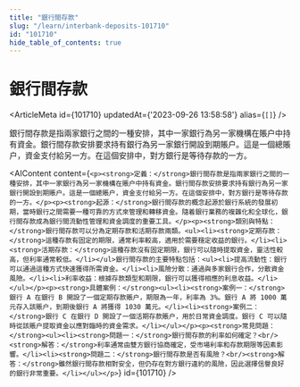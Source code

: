```yaml
---
title: "銀行間存款"
slug: "/learn/interbank-deposits-101710"
id: "101710"
hide_table_of_contents: true
---
```



# 銀行間存款

<ArticleMeta id={101710} updatedAt={'2023-09-26 13:58:58'} alias={`[]`} />
<div className='border-solid border-b border-t-0 my-4 border-[var(--ifm-color-gray-300)]' />

銀行間存款是指兩家銀行之間的一種安排，其中一家銀行為另一家機構在賬户中持有資金。銀行間存款安排要求持有銀行為另一家銀行開設到期賬户。這是一個總賬户，資金支付給另一方。在這個安排中，對方銀行是等待存款的一方。

<AIContent content={`<p><strong>定義：</strong>銀行間存款是指兩家銀行之間的一種安排，其中一家銀行為另一家機構在賬户中持有資金。銀行間存款安排要求持有銀行為另一家銀行開設到期賬户。這是一個總賬户，資金支付給另一方。在這個安排中，對方銀行是等待存款的一方。</p><p><strong>起源：</strong>銀行間存款的概念起源於銀行系統的發展初期，當時銀行之間需要一種可靠的方式來管理和轉移資金。隨着銀行業務的複雜化和全球化，銀行間存款成為銀行間流動性管理和資金調度的重要工具。</p><p><strong>類別與特點：</strong>銀行間存款可以分為定期存款和活期存款兩類。<ul><li><strong>定期存款：</strong>這種存款有固定的期限，通常利率較高，適用於需要穩定收益的銀行。</li><li><strong>活期存款：</strong>這種存款沒有固定期限，銀行可以隨時提取資金，靈活性較高，但利率通常較低。</li></ul>銀行間存款的主要特點包括：<ul><li>提高流動性：銀行可以通過這種方式快速獲得所需資金。</li><li>風險分散：通過與多家銀行合作，分散資金風險。</li><li>利率收益：根據存款類型和期限，銀行可以獲得相應的利息收益。</li></ul></p><p><strong>具體案例：</strong><ul><li><strong>案例一：</strong>銀行 A 在銀行 B 開設了一個定期存款賬户，期限為一年，利率為 3%。銀行 A 將 1000 萬元存入該賬户，到期後銀行 A 將獲得 1030 萬元。</li><li><strong>案例二：</strong>銀行 C 在銀行 D 開設了一個活期存款賬户，用於日常資金調度。銀行 C 可以隨時從該賬户提取資金以應對臨時的資金需求。</li></ul></p><p><strong>常見問題：</strong><ul><li><strong>問題一：</strong>銀行間存款的利率如何確定？<br/><strong>解答：</strong>利率通常由雙方銀行協商確定，受市場利率和存款期限等因素影響。</li><li><strong>問題二：</strong>銀行間存款是否有風險？<br/><strong>解答：</strong>雖然銀行間存款相對安全，但仍存在對方銀行違約的風險，因此選擇信譽良好的銀行非常重要。</li></ul></p>`} id={101710} />
